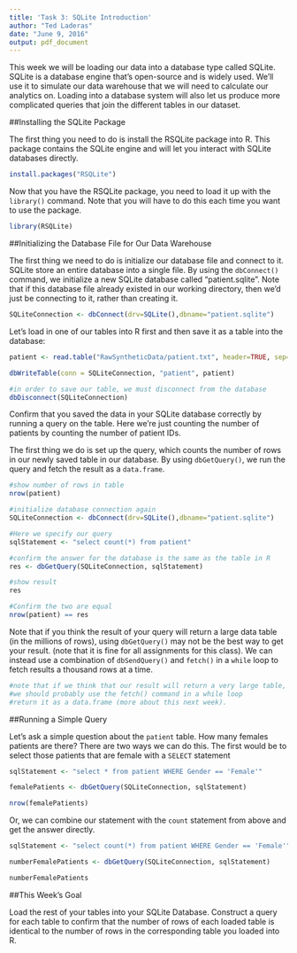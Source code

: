 ```yaml
---
title: 'Task 3: SQLite Introduction'
author: "Ted Laderas"
date: "June 9, 2016"
output: pdf_document
---
```


This week we will be loading our data into a database type called SQLite. SQLite is a database engine that's open-source and is widely used. We'll use it to simulate our data warehouse that we will need to calculate our analytics on. Loading into a database system will also let us produce more complicated queries that join the different tables in our dataset. 

##Installing the SQLite Package

The first thing you need to do is install the RSQLite package into R. This package contains the SQLite engine and will let you interact with SQLite databases directly.

```r
install.packages("RSQLite")
```

Now that you have the RSQLite package, you need to load it up with the `library()` command. Note that you will have to do this each time you want to use the package.

```r
library(RSQLite)
```

##Initializing the Database File for Our Data Warehouse

The first thing we need to do is initialize our database file and connect to it. SQLite store an entire database into a single file. By using the `dbConnect()` command, we initialize a new SQLite database called "patient.sqlite". Note that if this database file already existed in our working directory, then we'd just be connecting to it, rather than creating it.

```r
SQLiteConnection <- dbConnect(drv=SQLite(),dbname="patient.sqlite")
```

Let's load in one of our tables into R first and then save it as a table into the database:

```r
patient <- read.table("RawSyntheticData/patient.txt", header=TRUE, sep="|")

dbWriteTable(conn = SQLiteConnection, "patient", patient)

#in order to save our table, we must disconnect from the database
dbDisconnect(SQLiteConnection)
```

Confirm that you saved the data in your SQLite database correctly by running a query on the table. Here we're just counting the number of patients by counting the number of patient IDs.

The first thing we do is set up the query, which counts the number of rows in our newly saved table in our database. By using `dbGetQuery()`, we run the query and fetch the result as a `data.frame`. 

```r
#show number of rows in table
nrow(patient)

#initialize database connection again
SQLiteConnection <- dbConnect(drv=SQLite(),dbname="patient.sqlite")

#Here we specify our query 
sqlStatement <- "select count(*) from patient"

#confirm the answer for the database is the same as the table in R
res <- dbGetQuery(SQLiteConnection, sqlStatement)

#show result
res

#Confirm the two are equal
nrow(patient) == res
```

Note that if you think the result of your query will return a large data table (in the millions of rows), using `dbGetQuery()` may not be the best way to get your result. (note that it is fine for all assignments for this class).  We can instead use a combination of `dbSendQuery()` and `fetch()` in a `while` loop to fetch results a thousand rows at a time.

```r
#note that if we think that our result will return a very large table, 
#we should probably use the fetch() command in a while loop
#return it as a data.frame (more about this next week).

```

##Running a Simple Query

Let's ask a simple question about the `patient` table. How many females patients are there? There are two ways we can do this. The first would be to select those patients that are female with a `SELECT` statement

```r
sqlStatement <- "select * from patient WHERE Gender == 'Female'"

femalePatients <- dbGetQuery(SQLiteConnection, sqlStatement)

nrow(femalePatients)
```

Or, we can combine our statement with the `count` statement from above and get the answer directly.

```r
sqlStatement <- "select count(*) from patient WHERE Gender == 'Female'"

numberFemalePatients <- dbGetQuery(SQLiteConnection, sqlStatement)

numberFemalePatients
```

##This Week's Goal

Load the rest of your tables into your SQLite Database. Construct a query for each table to confirm that the number of rows of each loaded table is identical to the number of rows in the corresponding table you loaded into R.  

